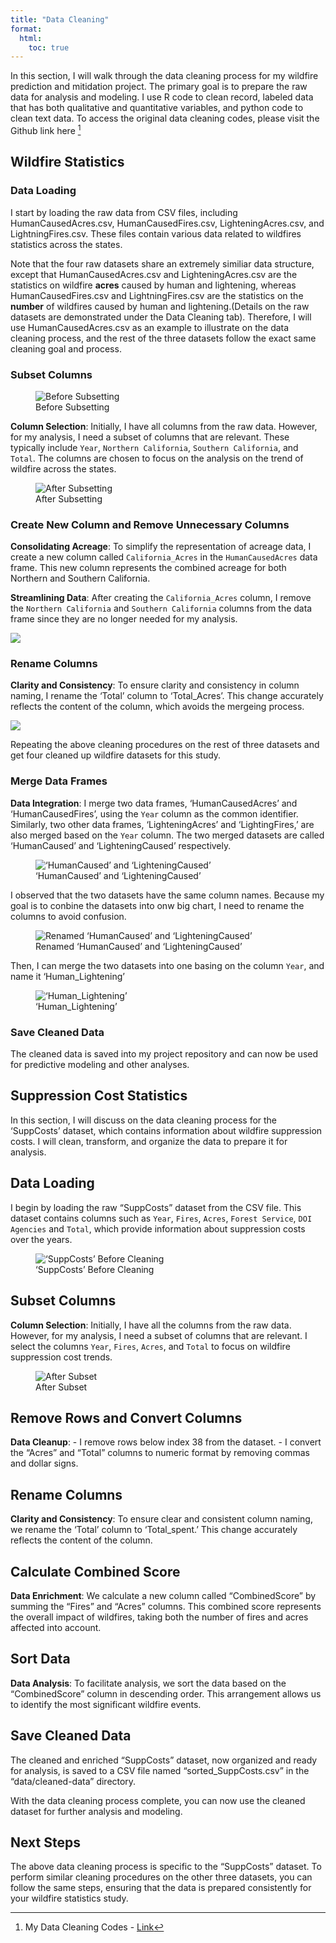 ```yaml
---
title: "Data Cleaning"
format:
  html:
    toc: true
---
```


In this section, I will walk through the data cleaning process for my wildfire prediction and mitidation project. The primary goal is to prepare the raw data for analysis and modeling. I use R code to clean record, labeled data that has both qualitative and quantitative variables, and python code to clean text data. To access the original data cleaning codes, please visit the Github link here [^1]

[^1]: My Data Cleaning Codes - [Link](https://github.com/anly501/dsan-5000-project-jtjt427/tree/main/codes/02-data-cleaning)

## Wildfire Statistics

### Data Loading

I start by loading the raw data from CSV files, including HumanCausedAcres.csv, HumanCausedFires.csv, LighteningAcres.csv, and LightningFires.csv. These files contain various data related to wildfires statistics across the states.

Note that the four raw datasets share an extremely similiar data structure, except that HumanCausedAcres.csv and LighteningAcres.csv are the statistics on wildfire **acres** caused by human and lightening, whereas HumanCausedFires.csv and LightningFires.csv are the statistics on the **number** of wildfires caused by human and lightening.(Details on the raw datasets are demonstrated under the Data Cleaning tab). Therefore, I will use HumanCausedAcres.csv as an example to illustrate on the data cleaning process, and the rest of the three datasets follow the exact same cleaning goal and process.

### Subset Columns

![Before Subsetting](images/2023-10-06-13-45-28.png)

**Column Selection**: Initially, I have all columns from the raw data. However, for my analysis, I need a subset of columns that are relevant. These typically include `Year`, `Northern California`, `Southern California`, and `Total`. The columns are chosen to focus on the analysis on the trend of wildfire across the states.

![After Subsetting](images/2023-10-06-13-46-32.png)

### Create New Column and Remove Unnecessary Columns

**Consolidating Acreage**: To simplify the representation of acreage data, I create a new column called `California_Acres` in the `HumanCausedAcres` data frame. This new column represents the combined acreage for both Northern and Southern California.

**Streamlining Data**: After creating the `California_Acres` column, I remove the `Northern California` and `Southern California` columns from the data frame since they are no longer needed for my analysis.

![](images/2023-10-06-16-33-50.png)

### Rename Columns

**Clarity and Consistency**: To ensure clarity and consistency in column naming, I rename the 'Total' column to 'Total_Acres'. This change accurately reflects the content of the column, which avoids the mergeing process.

![](images/2023-10-06-16-35-33.png)

Repeating the above cleaning procedures on the rest of three datasets and get four cleaned up wildfire datasets for this study.

### Merge Data Frames

**Data Integration**: I merge two data frames, 'HumanCausedAcres' and 'HumanCausedFires', using the `Year` column as the common identifier. Similarly, two other data frames, 'LighteningAcres' and 'LightingFires,' are also merged based on the `Year` column. The two merged datasets are called 'HumanCaused' and 'LighteningCaused' respectively. 

!['HumanCaused' and 'LighteningCaused'](images/2023-10-06-16-51-04.png)

I observed that the two datasets have the same column names. Because my goal is to conbine the datasets into onw big chart, I need to rename the columns to avoid confusion.

![Renamed 'HumanCaused' and 'LighteningCaused'](images/2023-10-06-16-53-41.png)

Then, I can merge the two datasets into one basing on the column `Year`, and name it 'Human_Lightening'

!['Human_Lightening'](images/2023-10-06-16-59-15.png)

### Save Cleaned Data

The cleaned data is saved into my project repository and can now be used for predictive modeling and other analyses.

## Suppression Cost Statistics

In this section, I will discuss on the data cleaning process for the 'SuppCosts' dataset, which contains information about wildfire suppression costs. I will clean, transform, and organize the data to prepare it for analysis.

## Data Loading

I begin by loading the raw "SuppCosts" dataset from the CSV file. This dataset contains columns such as `Year`, `Fires`, `Acres`, `Forest Service`, `DOI Agencies` and `Total`, which provide information about suppression costs over the years.

!['SuppCosts' Before Cleaning](images/2023-10-06-17-11-06.png)

## Subset Columns

**Column Selection**: Initially, I have all the columns from the raw data. However, for my analysis, I need a subset of columns that are relevant. I select the columns `Year`, `Fires`, `Acres`, and `Total` to focus on wildfire suppression cost trends.

![After Subset](images/2023-10-06-17-13-05.png)

## Remove Rows and Convert Columns

**Data Cleanup**: 
- I remove rows below index 38 from the dataset.
- I convert the "Acres" and "Total" columns to numeric format by removing commas and dollar signs.

## Rename Columns

**Clarity and Consistency**: To ensure clear and consistent column naming, we rename the 'Total' column to 'Total_spent.' This change accurately reflects the content of the column.

## Calculate Combined Score

**Data Enrichment**: We calculate a new column called "CombinedScore" by summing the "Fires" and "Acres" columns. This combined score represents the overall impact of wildfires, taking both the number of fires and acres affected into account.

## Sort Data

**Data Analysis**: To facilitate analysis, we sort the data based on the "CombinedScore" column in descending order. This arrangement allows us to identify the most significant wildfire events.

## Save Cleaned Data

The cleaned and enriched "SuppCosts" dataset, now organized and ready for analysis, is saved to a CSV file named "sorted_SuppCosts.csv" in the "data/cleaned-data" directory.

With the data cleaning process complete, you can now use the cleaned dataset for further analysis and modeling.

## Next Steps

The above data cleaning process is specific to the "SuppCosts" dataset. To perform similar cleaning procedures on the other three datasets, you can follow the same steps, ensuring that the data is prepared consistently for your wildfire statistics study.

